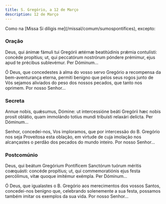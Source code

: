 ```yaml
---
title: S. Gregório, a 12 de Março
description: 12 de Março
---
```


<aside>
  Como na [Missa Si díligis me](/missal/comum/sumospontifices), excepto:
</aside>

### Oração

<div class="side-by-side not-content">

Deus, qui ánimæ fámuli tui Gregórii ætérnæ beatitúdinis prǽmia contulísti: concéde propítius; ut, qui peccatórum nostrórum póndere prémimur, ejus apud te précibus sublevémur. Per Dóminum...

Ó Deus, que concedestes à alma do vosso servo Gregório a recompensa da bem-aventurança eterna, permiti benigno que pelos seus rogos junto de Vós sejamos aliviados do peso dos nossos pecados, que tanto nos oprimem. Por nosso Senhor...

</div>

### Secreta

<div class="side-by-side not-content">

Annue nobis, quǽsumus, Dómine: ut intercessióne beáti Gregórii hæc nobis prosit oblátio, quam immolándo totíus mundi tribuísti relaxári delícta. Per Dóminum...

Senhor, concedei-nos, Vos imploramos, que por intercessão do B. Gregório nos seja Proveitosa esta oblação, em virtude de cuja imolação nos alcançastes o perdão dos pecados do mundo inteiro. Por nosso Senhor...

</div>

### Postcomúnio

<div class="side-by-side not-content">

Deus, qui beátum Gregórium Pontíficem Sanctórum tuórum méritis coæquásti: concéde propítius; ut, qui commemoratiónis ejus festa percólimus, vitæ quoque imitémur exémpla. Per Dóminum...

Ó Deus, que igualastes o B. Gregório aos merecimentos dos vossos Santos, concedei-nos benigno que, celebrando solenemente a sua festa, possamos também imitar os exemplos da sua vida. Por nosso Senhor...

</div>
